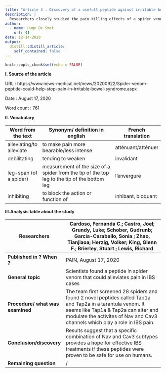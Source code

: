 ```yaml
---
title: "Article 4 : Discovery of a usefull peptide against irritable bowel syndrome in spider venom"
description: |
  Researchers closely studied the pain killing effects of a spider venom peptide on IBS
author:
  - name: Hugo De Smet
    url: {}
date: 12-14-2020
output:
  distill::distill_article:
    self_contained: false
---
```


```r
knitr::opts_chunk$set(echo = FALSE)
```
**I. Source of the article**

URL : https://www.news-medical.net/news/20200922/Spider-venom-peptide-could-help-stop-pain-in-irritable-bowel-syndrome.aspx

Date : August 17, 2020

Word count : 761

**II. Vocabulary**

| **Word from the text**   | **Synonym/ definition in english**                                                           | **French translation** |
|--------------------------|----------------------------------------------------------------------------------------------|------------------------|
| alleviating/to alleviate | to make pain more bearable/less intense                                                      | atténuant/atténuer     |
| debilitating             | tending to weaken                                                                            | invalidant             |
| leg-span (of a spider)   | measurement of the size of a spider from the tip of the top leg to the tip of the bottom leg | l'envergure            |
| inhibiting               | to block the action or function of                                                           | inhibant, bloquant     |

**III.Analysis table about the study**

| **Researchers**                  | Cardoso, Fernanda C.; Castro, Joel; Grundy, Luke; Schober, Gudrunb; Garcia-Caraballo, Sonia ; Zhao, Tianjiaoa; Herzig, Volker; King, Glenn F.; Brierley, Stuart ; Lewis, Richard                                                     |
|----------------------------------|--------------------------------------------------------------------------------------------------------------------------------------------------------------------------------------------------------------------------------------|
| **Published in ? When ?**        | PAIN, August 17, 2020                                                                                                                                                                                                                |
| **General topic**                | Scientists found a peptide in spider venom that could alleviates pain in IBS cases                                                                                                                                                   |
| **Procedure/ what was examined** | The team first screened 28 spiders and found 2 novel peptides called Tap1a and Tap2a in a  tarantula venom. It seems like Tap1a & Tap2a can alter and modulate the activites of Nav and Cav3 channels which play a role in IBS pain. |
| **Conclusion/discovery**         | Results suggest that a specific combination of Nav and Cav3 subtypes provides a hope for effective IBS treatments  if these peptides were proven to be safe for use on humans.                                                       |
| **Remaining question**           | /
